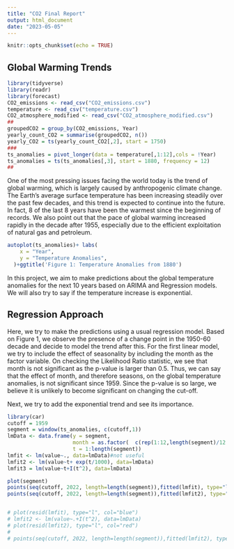 ```yaml
---
title: "CO2 Final Report"
output: html_document
date: "2023-05-05"
---
```


```r
knitr::opts_chunk$set(echo = TRUE)
```

## Global Warming Trends
```r
library(tidyverse)
library(readr)
library(forecast)
CO2_emissions <- read_csv("CO2_emissions.csv")
temperature <- read_csv("temperature.csv")
CO2_atmosphere_modified <- read_csv("CO2_atmosphere_modified.csv")
##
groupedCO2 = group_by(CO2_emissions, Year)
yearly_count_CO2 = summarise(groupedCO2, n())
yearly_CO2 = ts(yearly_count_CO2[,2], start = 1750)
###
ts_anomalies = pivot_longer(data = temperature[,1:12],cols = !Year)
ts_anomalies = ts(ts_anomalies[,3], start = 1880, frequency = 12)
##
```

One of the most pressing issues facing the world today is the trend of global warming, which is largely caused by anthropogenic climate change. The Earth's average surface temperature has been increasing steadily over the past few decades, and this trend is expected to continue into the future. In fact, 8 of the last 8 years have been the warmest since the beginning of records. We also point out that the pace of global warming increased rapidly in the decade after 1955, especially due to the efficient exploitation of natural gas and petroleum.

```r
autoplot(ts_anomalies)+ labs(
    x = "Year",
    y = "Temperature Anomalies",
  )+ggtitle('Figure 1: Temperature Anomalies from 1880')
```



In this project, we aim to make predictions about the global temperature anomalies for the next 10 years based on ARIMA and Regression models. We will also try to say if the temperature increase is exponential.

## Regression Approach

Here, we try to make the predictions using a usual regression model. Based on Figure 1, we observe the presence of a change point in the 1950-60 decade and decide to model the trend after this. For the first linear model, we try to include the effect of seasonality by including the month as the factor variable. On checking the Likelihood Ratio statistic, we see that month is not significant as the p-value is larger than 0.5. Thus, we can say that the effect of month, and therefore seasons, on the global temperature anomalies, is not significant since 1959. Since the p-value is so large, we believe it  is unlikely to become significant on changing the cut-off.

Next, we try to add the exponential trend and see its importance. 

```r
library(car)
cutoff = 1959
segment = window(ts_anomalies, c(cutoff,1))
lmData <- data.frame(y = segment,
                     month = as.factor(  c(rep(1:12,length(segment)/12 ),1)),
                     t = 1:length(segment))
lmfit <- lm(value~., data=lmData)#not useful
lmfit2 <- lm(value~t+ exp(t/1000), data=lmData)
lmfit3 = lm(value~t+I(t^2), data=lmData)

plot(segment)
points(seq(cutoff, 2022, length=length(segment)),fitted(lmfit), type="l", col="blue")
points(seq(cutoff, 2022, length=length(segment)),fitted(lmfit2), type="l", col="red")


# plot(resid(lmfit), type="l", col="blue")
# lmfit2 <- lm(value~.+I(t^2), data=lmData)
# plot(resid(lmfit2), type="l", col="red")
# 
# points(seq(cutoff, 2022, length=length(segment)),fitted(lmfit2), type="l", col="red")
```



